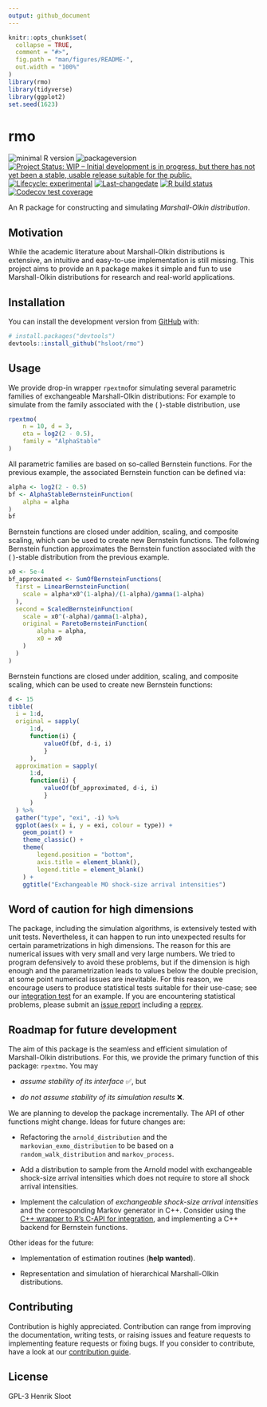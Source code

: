 ```yaml
---
output: github_document
---
```


<!-- README.md is generated from README.Rmd. Please edit that file -->

```r
knitr::opts_chunk$set(
  collapse = TRUE,
  comment = "#>",
  fig.path = "man/figures/README-",
  out.width = "100%"
)
library(rmo)
library(tidyverse)
library(ggplot2)
set.seed(1623)
```

# rmo

<!-- badges: start -->
![minimal R version](https://img.shields.io/badge/R%3E%3D-3.4.0-6666ff.svg)
![packageversion](https://img.shields.io/badge/Package%20version-`r unname(desc::desc_get("Version"))`-orange.svg?style=flat-square)
[![Project Status: WIP – Initial development is in progress, but there has not yet been a stable, usable release suitable for the public.](https://www.repostatus.org/badges/latest/wip.svg)](https://www.repostatus.org/#wip)
[![Lifecycle: experimental](https://img.shields.io/badge/lifecycle-experimental-orange.svg)](https://www.tidyverse.org/lifecycle/#experimental)
[![Last-changedate](https://img.shields.io/badge/last%20change-`r gsub('-','--', Sys.Date())`-yellowgreen.svg)](/commits/master)
[![R build status](https://github.com/hsloot/rmo/workflows/check-full/badge.svg)](https://github.com/hsloot/rmo/actions)
[![Codecov test coverage](https://codecov.io/gh/hsloot/rmo/branch/master/graph/badge.svg)](https://codecov.io/gh/hsloot/rmo?branch=main)
<!-- badges: end -->

An R package for constructing and simulating *Marshall-Olkin distribution*.


## Motivation

While the academic literature about Marshall-Olkin distributions is extensive,
an intuitive and easy-to-use implementation is still missing.
This project aims to provide an `R` package makes it simple and fun to use
Marshall-Olkin distributions for research and real-world applications.


## Installation

You can install the development version from [GitHub](https://github.com/) with:

```r
# install.packages("devtools")
devtools::install_github("hsloot/rmo")
```


## Usage

We provide drop-in wrapper `rpextmo`for simulating several parametric families
of exchangeable Marshall-Olkin distributions:
For example to simulate from the family associated with the
\( \alpha \)-stable distribution, use

```r
rpextmo(
    n = 10, d = 3,
    eta = log2(2 - 0.5),
    family = "AlphaStable"
)
```

All parametric families are based on so-called Bernstein functions.
For the previous example, the associated Bernstein function can be defined via:

```r
alpha <- log2(2 - 0.5)
bf <- AlphaStableBernsteinFunction(
    alpha = alpha
)
bf
```


Bernstein functions are closed under addition, scaling, and composite scaling,
which can be used to create new Bernstein functions.
The following Bernstein function approximates the Bernstein function associated
with the \( \alpha \)-stable distribution from the previous example.

```r
x0 <- 5e-4
bf_approximated <- SumOfBernsteinFunctions(
  first = LinearBernsteinFunction(
    scale = alpha*x0^(1-alpha)/(1-alpha)/gamma(1-alpha)
  ),
  second = ScaledBernsteinFunction(
    scale = x0^(-alpha)/gamma(1-alpha),
    original = ParetoBernsteinFunction(
        alpha = alpha,
        x0 = x0
    )
  )
)
```



Bernstein functions are closed under addition, scaling, and composite scaling,
which can be used to create new Bernstein functions:


```r
d <- 15
tibble(
  i = 1:d,
  original = sapply(
      1:d, 
      function(i) {
          valueOf(bf, d-i, i)
          }
      ),
  approximation = sapply(
      1:d,
      function(i) {
          valueOf(bf_approximated, d-i, i)
          }
      )
  ) %>%
  gather("type", "exi", -i) %>%
  ggplot(aes(x = i, y = exi, colour = type)) +
    geom_point() + 
    theme_classic() +
    theme(
        legend.position = "bottom",
        axis.title = element_blank(),
        legend.title = element_blank()
    ) +
    ggtitle("Exchangeable MO shock-size arrival intensities")
```


## Word of caution for high dimensions

The package, including the simulation algorithms, is extensively tested with
unit tests.
Nevertheless, it can happen to run into unexpected results for certain
parametrizations in high dimensions.
The reason for this  are numerical  issues with very small and very large
numbers.
We tried to program defensively to avoid these problems, but if the dimension is
high enough and the parametrization leads to values below the double precision,
at some point numerical issues are inevitable.
For this reason, we encourage users to produce statistical tests suitable for
their use-case;
see our [integration test](https://github.com/hsloot/rmo/blob/master/other/integration-test.Rmd)
for an example.
If you are encountering statistical problems, please submit an [issue report](https://github.com/hsloot/rmo/issues/new?assignees=&labels=bug&template=statistical_problem.md&title=%5BSTAT%5D)
including a [reprex](https://github.com/tidyverse/reprex).


## Roadmap for future development

The aim of this package is the seamless and efficient simulation of
Marshall-Olkin distributions.
For this, we provide the primary function of this package: `rpextmo`.
You may

- *assume stability of its interface* &#9989;, but

- *do not assume stability of its simulation results* &#10060;.

We are planning to develop the package incrementally.
The API of other functions might change.
Ideas for future changes are:

- Refactoring the `arnold_distribution` and the
  `markovian_exmo_distribution` to be based on a `random_walk_distribution`
  and `markov_process`.
  
- Add a distribution to sample from the Arnold model with
  exchangeable shock-size arrival intensities which does not require to store
  all shock arrival intensities.
 
- Implement the calculation of *exchangeable shock-size arrival intensities*
  and the corresponding Markov generator in C++.
  Consider using the [C++ wrapper to R's C-API for integration](https://github.com/hsloot/integratecpp),
  and implementing a C++ backend for Bernstein functions.

Other ideas for the future:

- Implementation of estimation routines (__help wanted__).

- Representation and simulation of hierarchical Marshall-Olkin distributions.


## Contributing

Contribution is highly appreciated. Contribution can range from improving the
documentation, writing tests, or raising issues and feature requests to
implementing feature requests or fixing bugs. If you consider to contribute,
have a look at our [contribution guide](.github/CONTRIBUTING.md).



## License

GPL-3 Henrik Sloot
